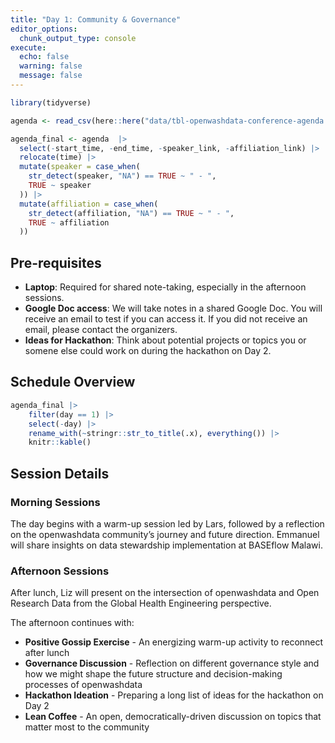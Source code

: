 ```yaml
---
title: "Day 1: Community & Governance"
editor_options: 
  chunk_output_type: console
execute:
  echo: false
  warning: false
  message: false
---
```


```r
library(tidyverse)

agenda <- read_csv(here::here("data/tbl-openwashdata-conference-agenda.csv")) 

agenda_final <- agenda  |>
  select(-start_time, -end_time, -speaker_link, -affiliation_link) |>
  relocate(time) |>
  mutate(speaker = case_when(
    str_detect(speaker, "NA") == TRUE ~ " - ",
    TRUE ~ speaker
  )) |>
  mutate(affiliation = case_when(
    str_detect(affiliation, "NA") == TRUE ~ " - ",
    TRUE ~ affiliation
  ))
```

## Pre-requisites

- **Laptop**: Required for shared note-taking, especially in the afternoon sessions.
- **Google Doc access**: We will take notes in a shared Google Doc. You will receive an email to test if you can access it. If you did not receive an email, please contact the organizers.
- **Ideas for Hackathon**: Think about potential projects or topics you or somene else could  work on during the hackathon on Day 2.

## Schedule Overview

```r
agenda_final |> 
    filter(day == 1) |> 
    select(-day) |> 
    rename_with(~stringr::str_to_title(.x), everything()) |> 
    knitr::kable()
```

## Session Details

### Morning Sessions

The day begins with a warm-up session led by Lars, followed by a reflection on the openwashdata community's journey and future direction. Emmanuel will share insights on data stewardship implementation at BASEflow Malawi.

### Afternoon Sessions

After lunch, Liz will present on the intersection of openwashdata and Open Research Data from the Global Health Engineering perspective. 

The afternoon continues with:

- **Positive Gossip Exercise** - An energizing warm-up activity to reconnect after lunch
- **Governance Discussion** - Reflection on different governance style and how we might shape the future structure and decision-making processes of openwashdata
- **Hackathon Ideation** - Preparing a long list of ideas for the hackathon on Day 2
- **Lean Coffee** - An open, democratically-driven discussion on topics that matter most to the community



